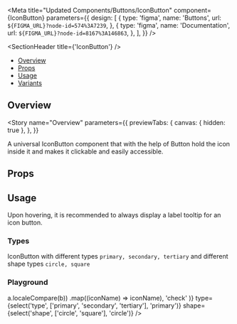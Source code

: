 
<Meta
  title="Updated Components/Buttons/IconButton"
  component={IconButton}
  parameters={{
    design: [
      {
        type: 'figma',
        name: 'Buttons',
        url: `${FIGMA_URL}?node-id=574%3A7239`,
      },
      {
        type: 'figma',
        name: 'Documentation',
        url: `${FIGMA_URL}?node-id=8167%3A146863`,
      },
    ],
  }}
/>

<SectionHeader title={'IconButton'} />

- [Overview](#overview)
- [Props](#props)
- [Usage](#usage)
- [Variants](#variants)

## Overview

<Story
  name="Overview"
  parameters={{
    previewTabs: {
      canvas: { hidden: true },
    },
  }}
>
  <Overview>
    A universal IconButton component that with the help of Button hold the icon inside it and makes
    it clickable and easily accessible.
  </Overview>
</Story>

## Props

<Props of={IconButton} />

## Usage

<Tip>Upon hovering, it is recommended to always display a label tooltip for an icon button.</Tip>

<SubsectionHeader title="Variants" />

### Types

IconButton with different types `primary, secondary, tertiary` and different shape types `circle, square`

<Preview>
  <Story name="Types">
    <Stack>
      <IconButton name="dotsVertical" />
      <IconButton name="dotsVertical" type="secondary" />
      <IconButton name="dotsVertical" type="tertiary" />
    </Stack>
    <Stack>
      <IconButton name="dotsVertical" shape="square" />
      <IconButton name="dotsVertical" type="secondary" shape="square" />
      <IconButton name="dotsVertical" type="tertiary" shape="square" />
    </Stack>
  </Story>
</Preview>

### Playground

<Preview>
  <Story name="Playground">
    <Stack>
      <IconButton
        name={select(
          'name',
          Object.keys(iconSelector)
            .sort((a, b) => a.localeCompare(b))
            .map((iconName) => iconName),
          'check'
        )}
        type={select('type', ['primary', 'secondary', 'tertiary'], 'primary')}
        shape={select('shape', ['circle', 'square'], 'circle')}
      />
    </Stack>
  </Story>
</Preview>
